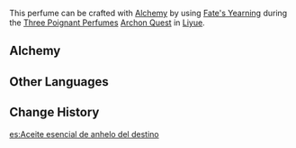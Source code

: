 {{Item Infobox
|id           = 100492
|image        = Item Fate's Yearning Essential Oil.png
|type         = Quest Items
|description  = The essence of decocted Silk Flowers. It can be further refined into perfume. Gives off an elegant scent.
|source1      = [[Alchemy]]
}}
This perfume can be crafted with [[Alchemy]] by using [[Fate's Yearning]] during the [[Three Poignant Perfumes]] [[Archon Quest]] in [[Liyue]].
==Alchemy==
{{Recipe
|type = Crafting
|Fate's Yearning = 1
|sort = Fate's Yearning
}}
==Other Languages==
{{Other Languages
|default_hidden = 1
|en      = Fate's Yearning Essential Oil
|zhs     = 「缥缈仙缘」精油
|zhs_rm  = "Piāomiǎo Xiān Yuán" Jīngyóu
|zht     = 「縹緲仙緣」精油
|zht_rm  = "Piāomiǎo Xiān Yuán" Jīngyóu
|ja      = 「縹渺たる仙縁」のオイル
|ja_rm   = "Hyoubyou Taru Sen'en" no Oiru{{Assumed}}
|ko      = 「표묘선연」 정유
|ko_rm   = "Pyomyoseonyeon" Jeong'yu
|es      = Aceite esencial de anhelo del destino
|fr      = Huile essentielle de désir du destin
|ru      = Эссенция «Тоскующей фортуны»
|th      = น้ำมันหอมระเหย "Fate's Yearning"
|th_rm   = 
|vi      = Tinh dầu "Phiêu Miểu Tiên Duyên"
|de      = Öl „Schleierhafte Fügung“
|id      = Minyak Esensial dari Bunga Kerinduan Takdir
|pt      = Óleo Essencial de "Anseio do Destino"
}}

==Change History==
{{Change History|1.0}}

[[es:Aceite esencial de anhelo del destino]]